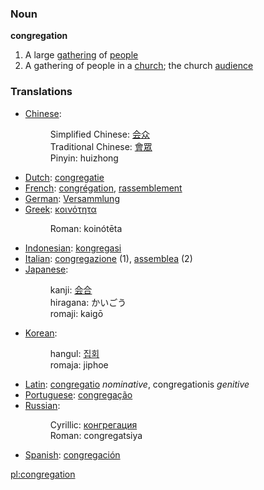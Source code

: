 === Noun ===

'''congregation'''

# A large [[gathering]] of [[people]]
# A gathering of people in a [[church]]; the church [[audience]]

=== Translations ===
*[[Chinese]]:
*:Simplified Chinese: [[会众]]
*:Traditional Chinese: [[會眾]]
*:Pinyin: huizhong
*[[Dutch]]: [[congregatie]]
*[[French]]: [[congrégation]], [[rassemblement]]
*[[German]]: [[Versammlung]]
*[[Greek]]: [[κοινότητα]]
*:Roman: koinótēta
*[[Indonesian]]: [[kongregasi]]
*[[Italian]]: [[congregazione]] (1), [[assemblea]] (2)
*[[Japanese]]: 
*:kanji: [[会合]]
*:hiragana: かいごう
*:romaji: kaigō
*[[Korean]]: 
*:hangul: [[집회]]
*:romaja: jiphoe
*[[Latin]]: [[congregatio]] ''nominative'', congregationis ''genitive''
*[[Portuguese]]: [[congregação]]
*[[Russian]]: 
*:Cyrillic: [[конгрегация]]
*:Roman: congregatsiya
*[[Spanish]]: [[congregación]]

[[pl:congregation]]